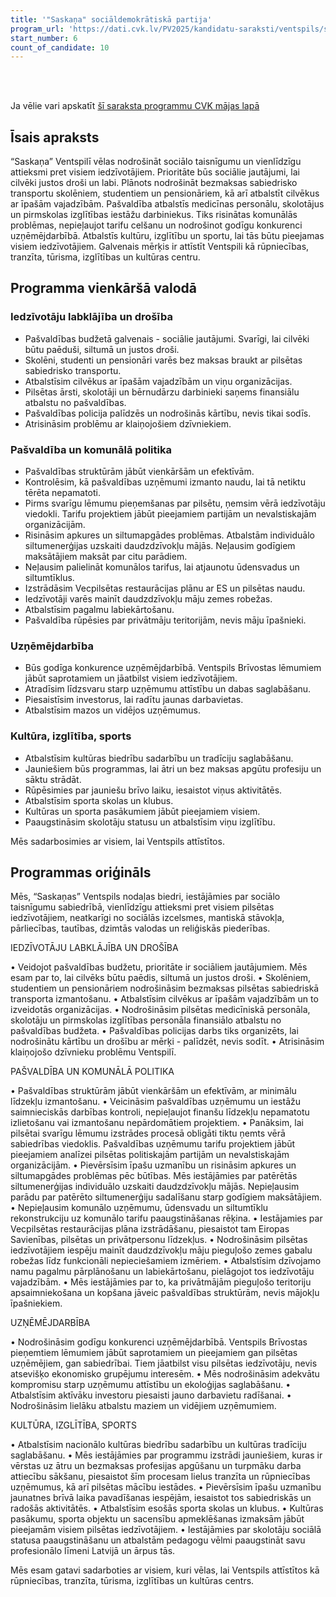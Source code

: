 ```yaml
---
title: '"Saskaņa" sociāldemokrātiskā partija'
program_url: 'https://dati.cvk.lv/PV2025/kandidatu-saraksti/ventspils/saskana-socialdemokratiska-partija'
start_number: 6
count_of_candidate: 10
---
```



<Badge text="Sociālais taisnīgums" variant="note" size="small" /> <Badge text="Iedzīvotāju labklājība" variant="note" size="small" /> <Badge text="Komunālā politika" variant="note" size="small" /> <Badge text="Uzņēmējdarbības atbalsts" variant="note" size="small" /> <Badge text="Kultūra un izglītība" variant="note" size="small" />

<br/><br/> 

<Card title='Šis ir mākslīga intelekta ģenerēts apraksts' icon='starlight'>
    Ja vēlie vari apskatīt <a href={frontmatter.program_url} target='_blank'>šī saraksta programmu CVK mājas lapā</a>
    </Card>

## Īsais apraksts

“Saskaņa” Ventspilī vēlas nodrošināt sociālo taisnīgumu un vienlīdzīgu attieksmi pret visiem iedzīvotājiem. Prioritāte būs sociālie jautājumi, lai cilvēki justos droši un labi. Plānots nodrošināt bezmaksas sabiedrisko transportu skolēniem, studentiem un pensionāriem, kā arī atbalstīt cilvēkus ar īpašām vajadzībām. Pašvaldība atbalstīs medicīnas personālu, skolotājus un pirmskolas izglītības iestāžu darbiniekus. Tiks risinātas komunālās problēmas, nepieļaujot tarifu celšanu un nodrošinot godīgu konkurenci uzņēmējdarbībā. Atbalstīs kultūru, izglītību un sportu, lai tās būtu pieejamas visiem iedzīvotājiem. Galvenais mērķis ir attīstīt Ventspili kā rūpniecības, tranzīta, tūrisma, izglītības un kultūras centru.

## Programma vienkāršā valodā

### Iedzīvotāju labklājība un drošība
*   Pašvaldības budžetā galvenais - sociālie jautājumi. Svarīgi, lai cilvēki būtu paēduši, siltumā un justos droši.
*   Skolēni, studenti un pensionāri varēs bez maksas braukt ar pilsētas sabiedrisko transportu.
*   Atbalstīsim cilvēkus ar īpašām vajadzībām un viņu organizācijas.
*   Pilsētas ārsti, skolotāji un bērnudārzu darbinieki saņems finansiālu atbalstu no pašvaldības.
*   Pašvaldības policija palīdzēs un nodrošinās kārtību, nevis tikai sodīs.
*   Atrisināsim problēmu ar klaiņojošiem dzīvniekiem.

### Pašvaldība un komunālā politika
*   Pašvaldības struktūrām jābūt vienkāršām un efektīvām.
*   Kontrolēsim, kā pašvaldības uzņēmumi izmanto naudu, lai tā netiktu tērēta nepamatoti.
*   Pirms svarīgu lēmumu pieņemšanas par pilsētu, ņemsim vērā iedzīvotāju viedokli. Tarifu projektiem jābūt pieejamiem partijām un nevalstiskajām organizācijām.
*   Risināsim apkures un siltumapgādes problēmas. Atbalstām individuālo siltumenerģijas uzskaiti daudzdzīvokļu mājās. Neļausim godīgiem maksātājiem maksāt par citu parādiem.
*   Neļausim palielināt komunālos tarifus, lai atjaunotu ūdensvadus un siltumtīklus.
*   Izstrādāsim Vecpilsētas restaurācijas plānu ar ES un pilsētas naudu.
*   Iedzīvotāji varēs mainīt daudzdzīvokļu māju zemes robežas.
*   Atbalstīsim pagalmu labiekārtošanu.
*   Pašvaldība rūpēsies par privātmāju teritorijām, nevis māju īpašnieki.

### Uzņēmējdarbība
*   Būs godīga konkurence uzņēmējdarbībā. Ventspils Brīvostas lēmumiem jābūt saprotamiem un jāatbilst visiem iedzīvotājiem.
*   Atradīsim līdzsvaru starp uzņēmumu attīstību un dabas saglabāšanu.
*   Piesaistīsim investorus, lai radītu jaunas darbavietas.
*   Atbalstīsim mazos un vidējos uzņēmumus.

### Kultūra, izglītība, sports
*   Atbalstīsim kultūras biedrību sadarbību un tradīciju saglabāšanu.
*   Jauniešiem būs programmas, lai ātri un bez maksas apgūtu profesiju un sāktu strādāt.
*   Rūpēsimies par jauniešu brīvo laiku, iesaistot viņus aktivitātēs.
*   Atbalstīsim sporta skolas un klubus.
*   Kultūras un sporta pasākumiem jābūt pieejamiem visiem.
*   Paaugstināsim skolotāju statusu un atbalstīsim viņu izglītību.

Mēs sadarbosimies ar visiem, lai Ventspils attīstītos.

## Programmas oriģināls

Mēs, “Saskaņas” Ventspils nodaļas biedri, iestājāmies par sociālo taisnīgumu sabiedrībā, vienlīdzīgu attieksmi pret visiem pilsētas iedzīvotājiem, neatkarīgi no sociālās izcelsmes, mantiskā stāvokļa, pārliecības, tautības, dzimtās valodas un reliģiskās piederības.

IEDZĪVOTĀJU LABKLĀJĪBA UN DROŠĪBA

• Veidojot pašvaldības budžetu, prioritāte ir sociāliem jautājumiem. Mēs esam par to, lai cilvēks būtu paēdis, siltumā un justos droši.
• Skolēniem, studentiem un pensionāriem nodrošināsim bezmaksas pilsētas sabiedriskā transporta izmantošanu.
• Atbalstīsim cilvēkus ar īpašām vajadzībām un to izveidotās organizācijas.
• Nodrošināsim pilsētas medicīniskā personāla, skolotāju un pirmskolas izglītības personāla finansiālo atbalstu no pašvaldības budžeta.
• Pašvaldības policijas darbs tiks organizēts, lai nodrošinātu kārtību un drošību ar mērķi - palīdzēt, nevis sodīt.
• Atrisināsim klaiņojošo dzīvnieku problēmu Ventspilī.

PAŠVALDĪBA UN KOMUNĀLĀ POLITIKA

• Pašvaldības struktūrām jābūt vienkāršām un efektīvām, ar minimālu līdzekļu izmantošanu.
• Veicināsim pašvaldības uzņēmumu un iestāžu saimnieciskās darbības kontroli, nepieļaujot finanšu līdzekļu nepamatotu izlietošanu vai izmantošanu nepārdomātiem projektiem.
• Panāksim, lai pilsētai svarīgu lēmumu izstrādes procesā obligāti tiktu ņemts vērā sabiedrības viedoklis. Pašvaldības uzņēmumu tarifu projektiem jābūt pieejamiem analīzei pilsētas politiskajām partijām un nevalstiskajām organizācijām.
• Pievērsīsim īpašu uzmanību un risināsim apkures un siltumapgādes problēmas pēc būtības. Mēs iestājāmies par patērētās siltumenerģijas individuālo uzskaiti daudzdzīvokļu mājās. Nepieļausim parādu par patērēto siltumenerģiju sadalīšanu starp godīgiem maksātājiem.
• Nepieļausim komunālo uzņēmumu, ūdensvadu un siltumtīklu rekonstrukciju uz komunālo tarifu paaugstināšanas rēķina.
• Iestājamies par Vecpilsētas restaurācijas plāna izstrādāšanu, piesaistot tam Eiropas Savienības, pilsētas un privātpersonu līdzekļus.
• Nodrošināsim pilsētas iedzīvotājiem iespēju mainīt daudzdzīvokļu māju pieguļošo zemes gabalu robežas līdz funkcionāli nepieciešamiem izmēriem.
• Atbalstīsim dzīvojamo namu pagalmu pārplānošanu un labiekārtošanu, pielāgojot tos iedzīvotāju vajadzībām.
• Mēs iestājāmies par to, ka privātmājām pieguļošo teritoriju apsaimniekošana un kopšana jāveic pašvaldības struktūrām, nevis mājokļu īpašniekiem.

UZŅĒMĒJDARBĪBA

• Nodrošināsim godīgu konkurenci uzņēmējdarbībā. Ventspils Brīvostas pieņemtiem lēmumiem jābūt saprotamiem un pieejamiem gan pilsētas uzņēmējiem, gan sabiedrībai. Tiem jāatbilst visu pilsētas iedzīvotāju, nevis atsevišķo ekonomisko grupējumu interesēm.
• Mēs nodrošināsim adekvātu kompromisu starp uzņēmumu attīstību un ekoloģijas saglabāšanu.
• Atbalstīsim aktīvāku investoru piesaisti jauno darbavietu radīšanai.
• Nodrošināsim lielāku atbalstu maziem un vidējiem uzņēmumiem.

KULTŪRA, IZGLĪTĪBA, SPORTS

• Atbalstīsim nacionālo kultūras biedrību sadarbību un kultūras tradīciju saglabāšanu.
• Mēs iestājāmies par programmu izstrādi jauniešiem, kuras ir vērstas uz ātru un bezmaksas profesijas apgūšanu un turpmāku darba attiecību sākšanu, piesaistot šīm procesam lielus tranzīta un rūpniecības uzņēmumus, kā arī pilsētas mācību iestādes.
• Pievērsīsim īpašu uzmanību jaunatnes brīvā laika pavadīšanas iespējām, iesaistot tos sabiedriskās un radošās aktivitātēs.
• Atbalstīsim esošās sporta skolas un klubus.
• Kultūras pasākumu, sporta objektu un sacensību apmeklēšanas izmaksām jābūt pieejamām visiem pilsētas iedzīvotājiem.
• Iestājāmies par skolotāju sociālā statusa paaugstināšanu un atbalstām pedagogu vēlmi paaugstināt savu profesionālo līmeni Latvijā un ārpus tās.

Mēs esam gatavi sadarboties ar visiem, kuri vēlas, lai Ventspils attīstītos kā rūpniecības, tranzīta, tūrisma, izglītības un kultūras centrs.
